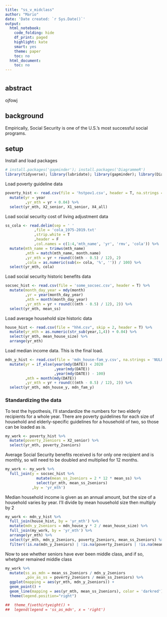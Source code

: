 ```yaml
---
title: "ss_v_midclass"
author: "Mario"
date: 'Date created: `r Sys.Date()`'
output:
  html_notebook:
    code_folding: hide
    df_print: paged
    highlight: kate
    smart: yes
    theme: paper
    toc: no
  html_document:
    toc: no
---
```

# {.tabset} 

## abstract

ojfowj

## background

Empirically, Social Security is one of the U.S.'s most successful social programs.

## setup

Install and load packages
```r

# install.packages('gapminder'); install.packages('DiagrammeR')
library(tidyverse); library(lubridate); library(gapminder); library(DiagrammeR); library(ggthemes)
```

Load poverty guideline data
```r
poverty_hist <- read.csv(file = 'hstpov1.csv', header = T, na.strings = '***') %>%
  mutate(yr = year
         ,yr_mth = yr + 0.04) %>%
  select(yr_mth, X2_senior, X1_senior, X4_all)
```

Load social security cost of living adjustment data
```r
ss_cola <- read.delim(sep = ' '
             ,file = 'cola_1975-2019.txt'
             ,strip.white = T
             ,header = F
             ,col.names = c(1:4,'mth_name', 'yr', 'rmv', 'cola')) %>%
  mutate(mth_name = trimws(mth_name)
         ,mth = match(mth_name, month.name)
         ,yr_mth = yr + round(((mth - 0.5) / 12), 2)
         ,cola = as.numeric(sub(x= cola, '%', '')) / 100) %>%
  select(yr_mth, cola)


```

Load social security historic benefits data
```r

socsec_hist <- read.csv(file = 'some_socsec.csv', header = T) %>%
  mutate(month_day_year = mdy(month) 
         ,yr = year(month_day_year)
         ,mth = month(month_day_year)
         ,yr_mth = yr + round(((mth - 0.5) / 12), 2)) %>%
  select(yr_mth, mean_ss)
```


Load average household size historic data
```r

house_hist <- read.csv(file = "hh4.csv", skip = 2, header = T) %>%
  mutate(yr_mth = as.numeric(str_sub(year,1,4)) + 0.04) %>%
  select(yr_mth, mean_house_size) %>%
  arrange(yr_mth)
```


Load median income data. This is the final load.
```r

mdn_y_hist <- read.csv(file = 'mdn_house-fam_y.csv', na.strings = 'NULL') %>%
  mutate(yr = if_else(year(mdy(DATE)) < 2020
                      ,year(mdy(DATE))
                      ,year(mdy(DATE)) - 100)
         ,mth = month(mdy(DATE))
         ,yr_mth = yr + round(((mth - 0.5) / 12), 2)) %>%
  select(yr_mth, mdn_house_y, mdn_fam_y)
```

### Standardizing the data

To test the hypothesis, I'll standardize the numbers for two elderly recipients for a whole year. There are poverty guidelines for each size of household and elderly-specific guidelines for a household of two, so those can be loaded as is.
```r

my_work <- poverty_hist %>%
  mutate(poverty_2seniors = X2_senior) %>%
  select(yr_mth, poverty_2seniors)
```

Average Social Security benefits received is for only one recipient and is monthly, so will need to be doubled and multiplied for 12 months.
```r

my_work <- my_work %>%
  full_join(y = socsec_hist %>%
              mutate(mean_ss_2seniors = 2 * 12 * mean_ss) %>%
              select(yr_mth, mean_ss_2seniors)
            ,by = 'yr_mth')
```

Median household income is given as an annual amount, but the size of a household varies by year. I'll divide by mean household size then multiply by 2
```r

my_work <- mdn_y_hist %>%
  full_join(house_hist, by = 'yr_mth') %>%
  mutate(mdn_y_2seniors = mdn_house_y * 2 / mean_house_size) %>%
  full_join(my_work, by = 'yr_mth') %>%
  arrange(yr_mth) %>%
  select(yr_mth, mdn_y_2seniors, poverty_2seniors, mean_ss_2seniors) %>%
  filter(!is.na(mdn_y_2seniors) | !is.na(poverty_2seniors | !is.na(mean_ss_2seniors)))
```

Now to see whether seniors have ever been middle class, and if so, whetgher remained middle class
```r

my_work %>%
  mutate(ss_as_mdn = mean_ss_2seniors / mdn_y_2seniors
         ,pov_as_ss = poverty_2seniors / mean_ss_2seniors) %>%
  ggplot(mapping = aes(yr_mth, mdn_y_2seniors)) +
  geom_point() +
  geom_line(mapping = aes(yr_mth, mean_ss_2seniors), color = 'darkred') +
  theme(legend.position="right")

##  theme_fivethirtyeight() +
##  legend(legend = 'ss_as_mdn', x = 'right')
```

